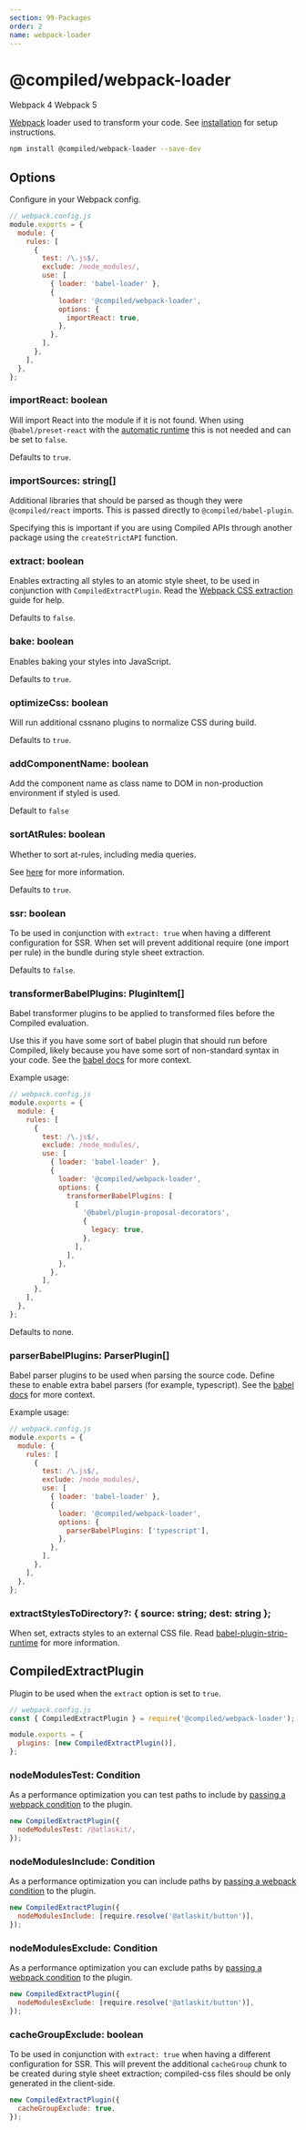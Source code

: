 ```yaml
---
section: 99-Packages
order: 2
name: webpack-loader
---
```


# @compiled/webpack-loader


<HorizontalStack gap={0.5} spacing={2}>
  <Lozenge>Webpack 4</Lozenge>
  <Lozenge>Webpack 5</Lozenge>
</HorizontalStack>

[Webpack](https://webpack.js.org/) loader used to transform your code.
See [installation](/installation#webpack) for setup instructions.

```bash
npm install @compiled/webpack-loader --save-dev
```

## Options

Configure in your Webpack config.

```js
// webpack.config.js
module.exports = {
  module: {
    rules: [
      {
        test: /\.js$/,
        exclude: /node_modules/,
        use: [
          { loader: 'babel-loader' },
          {
            loader: '@compiled/webpack-loader',
            options: {
              importReact: true,
            },
          },
        ],
      },
    ],
  },
};
```

### importReact: boolean

Will import React into the module if it is not found.
When using `@babel/preset-react` with the [automatic runtime](https://babeljs.io/docs/en/babel-preset-react#react-automatic-runtime) this is not needed and can be set to `false`.

Defaults to `true`.

### importSources: string[]

Additional libraries that should be parsed as though they were `@compiled/react` imports. This is passed directly to `@compiled/babel-plugin`.

Specifying this is important if you are using Compiled APIs through another package using the `createStrictAPI` function.

### extract: boolean

Enables extracting all styles to an atomic style sheet,
to be used in conjunction with `CompiledExtractPlugin`.
Read the [Webpack CSS extraction](/css-extraction-webpack) guide for help.

Defaults to `false`.

### bake: boolean

Enables baking your styles into JavaScript.

Defaults to `true`.

### optimizeCss: boolean

Will run additional cssnano plugins to normalize CSS during build.

Defaults to `true`.

### addComponentName: boolean

Add the component name as class name to DOM in non-production environment if styled is used.

Default to `false`

### sortAtRules: boolean

Whether to sort at-rules, including media queries.

See [here](/media-queries-and-other-at-rules) for more information.

Defaults to `true`.

### ssr: boolean

To be used in conjunction with `extract: true` when having a different configuration for SSR.
When set will prevent additional require (one import per rule) in the bundle during style sheet extraction.

Defaults to `false`.

### transformerBabelPlugins: PluginItem[]

Babel transformer plugins to be applied to transformed files before the Compiled evaluation.

Use this if you have some sort of babel plugin that should run before Compiled,
likely because you have some sort of non-standard syntax in your code.
See the [babel docs](https://babeljs.io/docs/en/plugins/#transform-plugins) for more context.

Example usage:

```js
// webpack.config.js
module.exports = {
  module: {
    rules: [
      {
        test: /\.js$/,
        exclude: /node_modules/,
        use: [
          { loader: 'babel-loader' },
          {
            loader: '@compiled/webpack-loader',
            options: {
              transformerBabelPlugins: [
                [
                  '@babel/plugin-proposal-decorators',
                  {
                    legacy: true,
                  },
                ],
              ],
            },
          },
        ],
      },
    ],
  },
};
```

Defaults to none.

### parserBabelPlugins: ParserPlugin[]

Babel parser plugins to be used when parsing the source code. Define these to enable extra babel parsers (for example, typescript).
See the [babel docs](https://babeljs.io/docs/en/plugins/#syntax-plugins) for more context.

Example usage:

```js
// webpack.config.js
module.exports = {
  module: {
    rules: [
      {
        test: /\.js$/,
        exclude: /node_modules/,
        use: [
          { loader: 'babel-loader' },
          {
            loader: '@compiled/webpack-loader',
            options: {
              parserBabelPlugins: ['typescript'],
            },
          },
        ],
      },
    ],
  },
};
```

### extractStylesToDirectory?: { source: string; dest: string };

When set, extracts styles to an external CSS file. Read [babel-plugin-strip-runtime](/pkg-babel-plugin-strip-runtime) for more information.


## CompiledExtractPlugin

Plugin to be used when the `extract` option is set to `true`.

```js
// webpack.config.js
const { CompiledExtractPlugin } = require('@compiled/webpack-loader');

module.exports = {
  plugins: [new CompiledExtractPlugin()],
};
```

### nodeModulesTest: Condition

As a performance optimization you can test paths to include by [passing a webpack condition](https://webpack.js.org/configuration/module/#condition) to the plugin.

```js
new CompiledExtractPlugin({
  nodeModulesTest: /@atlaskit/,
});
```

### nodeModulesInclude: Condition

As a performance optimization you can include paths by [passing a webpack condition](https://webpack.js.org/configuration/module/#condition) to the plugin.

```js
new CompiledExtractPlugin({
  nodeModulesInclude: [require.resolve('@atlaskit/button')],
});
```

### nodeModulesExclude: Condition

As a performance optimization you can exclude paths by [passing a webpack condition](https://webpack.js.org/configuration/module/#condition) to the plugin.

```js
new CompiledExtractPlugin({
  nodeModulesExclude: [require.resolve('@atlaskit/button')],
});
```

### cacheGroupExclude: boolean

To be used in conjunction with `extract: true` when having a different configuration for SSR.
This will prevent the additional `cacheGroup` chunk to be created during style sheet extraction; compiled-css files should be only generated in the client-side.

```js
new CompiledExtractPlugin({
  cacheGroupExclude: true,
});
```
